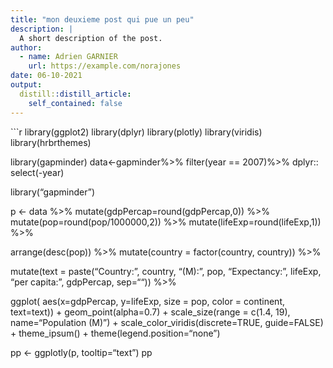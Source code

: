 ```yaml
---
title: "mon deuxieme post qui pue un peu"
description: |
  A short description of the post.
author:
  - name: Adrien GARNIER
    url: https://example.com/norajones
date: 06-10-2021
output:
  distill::distill_article:
    self_contained: false
---
```



```r

library(ggplot2)
library(dplyr)
library(plotly)
library(viridis)
library(hrbrthemes)

library(gapminder)
data<-gapminder%>% filter(year == 2007)%>% dplyr:: select(-year)

library("gapminder")

p <- data %>%
  mutate(gdpPercap=round(gdpPercap,0)) %>%
  mutate(pop=round(pop/1000000,2)) %>%
  mutate(lifeExp=round(lifeExp,1)) %>%
  
  arrange(desc(pop)) %>%
  mutate(country = factor(country, country)) %>%
  
  mutate(text = paste("Country: ", country, "\nPopulation (M): ", pop, "\nLife Expectancy: ", lifeExp, "\nGdp per capita: ", gdpPercap, sep="")) %>%
  
  ggplot( aes(x=gdpPercap, y=lifeExp, size = pop, color = continent, text=text)) +
  geom_point(alpha=0.7) +
  scale_size(range = c(1.4, 19), name="Population (M)") +
  scale_color_viridis(discrete=TRUE, guide=FALSE) +
  theme_ipsum() +
  theme(legend.position="none")

pp <- ggplotly(p, tooltip="text")
pp